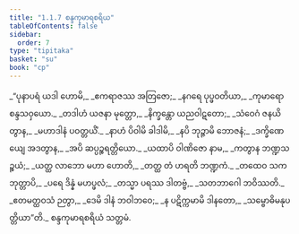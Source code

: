 ```yaml
---
title: "1.1.7 စန္ဒကုမာရစရိယ"
tableOfContents: false
sidebar:
  order: 7
type: "tipitaka"
basket: "su"
book: "cp"
---
```



<DynamicBreadcrumb />

<Division number="45" book="cp" e="ch" v="21" p="389">

<Paragraph number="52" type="verses" book="cp">
_“ပုနာပရံ ယဒါ ဟောမိ,_  
_ဧကရာဇဿ အတြဇော;_  
_နဂရေ ပုပ္ဖဝတိယာ,_  
_ကုမာရော စန္ဒသဝှယော._  

</Paragraph>

</Division>
<Division number="46" book="cp" e="ch" v="21" p="389">

<Paragraph number="53" type="verses" book="cp">
_တဒါဟံ ယဇနာ မုတ္တော,_  
_နိက္ခန္တော ယညဝါဋတော;_  
_သံဝေဂံ ဇနယိတွာန,_  
_မဟာဒါနံ ပဝတ္တယိံ._  

</Paragraph>

</Division>
<Division number="47" book="cp" e="ch" v="21" p="389">

<Paragraph number="54" type="verses" book="cp">
_နာဟံ ပိဝါမိ ခါဒါမိ,_  
_နပိ ဘုဉ္ဇာမိ ဘောဇနံ;_  
_ဒက္ခိဏေယျေ အဒတွာန,_  
_အပိ ဆပ္ပဉ္စရတ္တိယော._  

</Paragraph>

</Division>
<Division number="48" book="cp" e="ch" v="21" p="390">

<Paragraph number="55" type="verses" book="cp">
_ယထာပိ ဝါဏိဇော နာမ,_  
_ကတွာန ဘဏ္ဍသဉ္စယံ;_  
_ယတ္ထ လာဘော မဟာ ဟောတိ,_  
_တတ္ထ တံ ဟရတိ ဘဏ္ဍကံ._  

</Paragraph>

</Division>
<Division number="49" book="cp" e="ch" v="21" p="390">

<Paragraph number="56" type="verses" book="cp">
_တထေဝ သကဘုတ္တာပိ,_  
_ပရေ ဒိန္နံ မဟပ္ဖလံ;_  
_တသ္မာ ပရဿ ဒါတဗ္ဗံ,_  
_သတဘာဂေါ ဘဝိဿတိ._  

</Paragraph>

</Division>
<Division number="50" book="cp" e="ch" v="21" p="390">

<Paragraph number="57" type="verses" book="cp">
_ဧတမတ္ထဝသံ ဉတွာ,_  
_ဒေမိ ဒါနံ ဘဝါဘဝေ;_  
_န ပဋိက္ကမာမိ ဒါနတော,_  
_သမ္ဗောဓိမနုပတ္တိယာ”တိ._  


</Paragraph>
</Division>

<Paragraph number="58" type="center" book="cp">
စန္ဒကုမာရစရိယံ သတ္တမံ.
</Paragraph>